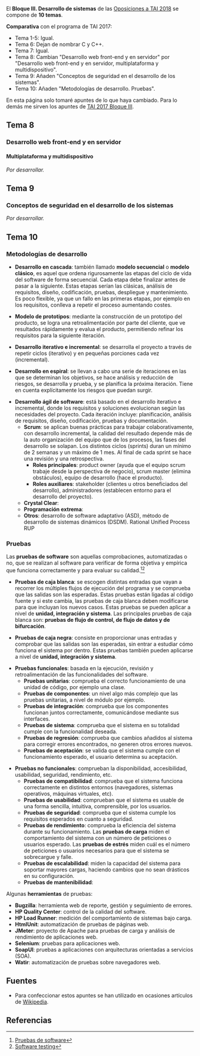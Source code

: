 {{headernoindex|1=TAI 2018. Bloque III. Desarrollo de sistemas}}

El '''Bloque III. Desarrollo de sistemas''' de las [[oposiciones|Oposiciones a TAI 2018]] se compone de '''10 temas'''.

'''Comparativa''' con el programa de TAI 2017:

* Tema 1-5: Igual.
* Tema 6: Dejan de nombrar C y C++.
* Tema 7: Igual.
* Tema 8: Cambian "Desarrollo web front-end y en servidor" por "Desarrollo web front-end y en servidor, multiplataforma y multidispositivo".
* Tema 9: Añaden "Conceptos de seguridad en el desarrollo de los sistemas".
* Tema 10: Añaden "Metodologías de desarrollo. Pruebas". 

En esta página solo tomaré apuntes de lo que haya cambiado. Para lo demás me sirven los apuntes de [[tai2017-bloque3|TAI 2017 Bloque III]].

== Tema 8 ==

{{recuadro|1='''Tema 8.''' Aplicaciones web. '''Desarrollo web front-end y en servidor, multiplataforma y multidispositivo'''. Lenguajes: HTML, XML y sus derivaciones. Navegadores y lenguajes de programación web. Lenguajes de script.}}

=== Desarrollo web front-end y en servidor ===

==== Multiplataforma y multidispositivo ====

''Por desarrollar.''

== Tema 9 ==

{{recuadro|1='''Tema 9.''' Accesibilidad, diseño universal y usabilidad. Acceso y usabilidad de las tecnologías, productos y servicios relacionados con la sociedad de la información. Confidencialidad y disponibilidad de la información en puestos de usuario final. '''Conceptos de seguridad en el desarrollo de los sistemas'''.}}

=== Conceptos de seguridad en el desarrollo de los sistemas ===

''Por desarrollar.''

== Tema 10 ==

{{recuadro|1='''Tema 10.''' Herramientas CASE: características. Repositorios: estructura y actualización. Generación de código y documentación. '''Metodologías de desarrollo. Pruebas'''. Programas para control de versiones. Plataformas de desarrollo colaborativo de software.}}

=== Metodologías de desarrollo ===

* '''Desarrollo en cascada''': también llamado '''modelo secuencial''' o '''modelo clásico''', es aquel que ordena rigurosamente las etapas del ciclo de vida del software de forma secuencial. Cada etapa debe finalizar antes de pasar a la siguiente. Estas etapas serían las clásicas, análisis de requisitos, diseño, codificación, pruebas, despliegue y mantenimiento. Es poco flexible, ya que un fallo en las primeras etapas, por ejemplo en los requisitos, conlleva a repetir el proceso aumentando costes.

* '''Modelo de prototipos''': mediante la construcción de un prototipo del producto, se logra una retroalimentación por parte del cliente, que ve resultados rápidamente y evalua el producto, permitiendo refinar los requisitos para la siguiente iteración.

* '''Desarrollo iterativo e incremental''': se desarrolla el proyecto a través de repetir ciclos (iterativo) y en pequeñas porciones cada vez (incremental).

* '''Desarrollo en espiral''': se llevan a cabo una serie de iteraciones en las que se determinan los objetivos, se hace análisis y reducción de riesgos, se desarrolla y prueba, y se planifica la próxima iteración. Tiene en cuenta explícitamente los riesgos que puedan surgir.

* '''Desarrollo ágil de software''': está basado en el desarrollo iterativo e incremental, donde los requisitos y soluciones evolucionan según las necesidades del proyecto. Cada iteración incluye: planificación, análisis de requisitos, diseño, codificación, pruebas y documentación.
** '''Scrum''': se aplican buenas prácticas para trabajar colaborativamente, con desarrollo incremental, la calidad del resultado depende más de la auto organización del equipo que de los procesos, las fases del desarrollo se solapan. Los distintos ciclos (sprints) duran un mínimo de 2 semanas y un máximo de 1 mes. Al final de cada sprint se hace una revisión y una retrospectiva.
*** '''Roles principales''': product owner (ayuda que el equipo scrum trabaje desde la perspectiva de negocio), scrum master (elimina obstáculos), equipo de desarrollo (hace el producto).
*** '''Roles auxiliares''': stakeholder (clientes u otros beneficiados del desarrollo), administradores (establecen entorno para el desarrollo del proyecto).
** '''Crystal Clear''':
** '''Programación extrema''':
** '''Otros''': desarrollo de software adaptativo (ASD), método de desarrollo de sistemas dinámicos (DSDM). Rational Unified Process RUP

<!--

https://es.wikipedia.org/wiki/Metodolog%C3%ADa_de_desarrollo_de_software

RAD

La integración continua (continuous integration en inglés) es un modelo informático propuesto inicialmente por Martin Fowler que consiste en hacer integraciones automáticas de un proyecto lo más a menudo posible para así poder detectar fallos cuanto antes. Entendemos por integración la compilación y ejecución de pruebas de todo un proyecto.

El proceso suele ser: cada cierto tiempo (horas), descargarse las fuentes desde el control de versiones (por ejemplo CVS, Git, Subversion, Mercurial o Microsoft Visual SourceSafe) compilarlo, ejecutar pruebas y generar informes.

Para esto suelen utilizarse aplicaciones como Solano CI, Bamboo, Pipeline, Apache Continuum, Hudson, Jenkins, GoCD, CruiseControl o Anthill (para proyectos Java) o CruiseControl.Net, Team Foundation Build para .Net, que se encargan de controlar las ejecuciones, apoyadas en otras herramientas como Ant o Maven (también para proyectos Java), o Nant o MSBUILD (para .Net) que se encargan de realizar las compilaciones, ejecutar las pruebas y realizar los informes.

A menudo la integración continua está asociada con las metodologías de programación extrema y desarrollo ágil.

-->

=== Pruebas ===

Las '''pruebas de software''' son aquellas comprobaciones, automatizadas o no, que se realizan al software para verificar de forma objetiva y empírica que funciona correctamente y para evaluar su calidad.<ref>[https://es.wikipedia.org/wiki/Pruebas_de_software Pruebas de software]</ref><ref>[https://en.wikipedia.org/wiki/Software_testing Software testing]</ref>

* '''Pruebas de caja blanca''': se escogen distintas entradas que vayan a recorrer los múltiples flujos de ejecución del programa y se comprueba que las salidas son las esperadas. Estas pruebas están ligadas al código fuente y si este cambia, las pruebas de caja blanca deben modificarse para que incluyan los nuevos casos. Estas pruebas se pueden aplicar a nivel de '''unidad, integración y sistema'''. Las principales pruebas de caja blanca son: '''pruebas de flujo de control, de flujo de datos y de bifurcación'''.

* '''Pruebas de caja negra''': consiste en proporcionar unas entradas y comprobar que las salidas son las esperadas, sin entrar a estudiar cómo funciona el sistema por dentro. Estas pruebas también pueden aplicarse a nivel de '''unidad, integración y sistema'''.

* '''Pruebas funcionales''': basada en la ejecución, revisión y retroalimentación de las funcionalidades del software.
** '''Pruebas unitarias''': comprueba el correcto funcionamiento de una unidad de código, por ejemplo una clase.
** '''Pruebas de componentes''': un nivel algo más complejo que las pruebas unitarias, a nivel de módulo por ejemplo.
** '''Pruebas de integración''': comprueba que los componentes funcionan juntos correctamente, comunicándose mediante sus interfaces.
** '''Pruebas de sistema''': comprueba que el sistema en su totalidad cumple con la funcionalidad deseada.
** '''Pruebas de regresión''': comprueba que cambios añadidos al sistema para corregir errores encontrados, no generen otros errores nuevos.
** '''Pruebas de aceptación''': se valida que el sistema cumple con el funcionamiento esperado, el usuario determina su aceptación.

* '''Pruebas no funcionales''': comprueban la disponibilidad, accesibilidad, usabilidad, seguridad, rendimiento, etc.
** '''Pruebas de compatibilidad''': comprueba que el sistema funciona correctamente en distintos entornos (navegadores, sistemas operativos, máquinas virtuales, etc).
** '''Pruebas de usabilidad''': comprueban que el sistema es usable de una forma sencilla, intuitiva, comprensible, por los usuarios.
** '''Pruebas de seguridad''': comprueba que el sistema cumple los requisitos esperados en cuanto a seguridad.
** '''Pruebas de rendimiento''': comprueba la eficiencia del sistema durante su funcionamiento. Las '''pruebas de carga''' miden el comportamiento del sistema con un número de peticiones o usuarios esperado. Las '''pruebas de estrés''' miden cuál es el número de peticiones o usuarios necesarios para que el sistema se sobrecargue y falle.
** '''Pruebas de escalabilidad''': miden la capacidad del sistema para soportar mayores cargas, haciendo cambios que no sean drásticos en su configuración.
** '''Pruebas de mantenibilidad''': 

Algunas '''herramientas''' de pruebas:

* '''Bugzilla''': herramienta web de reporte, gestión y seguimiento de errores.
* '''HP Quality Center''': control de la calidad del software.
* '''HP Load Runner''': medición del comportamiento de sistemas bajo carga.
* '''HtmlUnit''': automatización de pruebas de páginas web.
* '''JMeter''': proyecto de Apache para pruebas de carga y análisis de rendimiento de aplicaciones web.
* '''Selenium''': pruebas para aplicaciones web.
* '''SoapUI''': pruebas a aplicaciones con arquitecturas orientadas a servicios (SOA).
* '''Watir''': automatización de pruebas sobre navegadores web.

== Fuentes ==

* Para confeccionar estos apuntes se han utilizado en ocasiones artículos de [https://www.wikipedia.org Wikipedia].

== Referencias ==
{{reflist}}
{{reflist-end}}

{{oposiciones}}
{{footer}}
